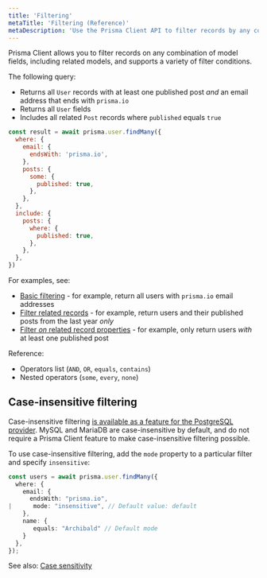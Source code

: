 ```yaml
---
title: 'Filtering'
metaTitle: 'Filtering (Reference)'
metaDescription: 'Use the Prisma Client API to filter records by any combination of fields or related record fields.'
---
```


<TopBlock>

Prisma Client allows you to filter records on any combination of model fields, including related models, and supports a variety of filter conditions.

The following query:

* Returns all `User` records with at least one published post _and_ an email address that ends with `prisma.io`
* Returns all `User` fields
* Includes all related `Post` records where `published` equals `true`

```js
const result = await prisma.user.findMany({
  where: {
    email: {
      endsWith: 'prisma.io',
    },
    posts: {
      some: {
        published: true,
      },
    },
  },
  include: {
    posts: {
      where: {
        published: true,
      },
    },
  },
})
```

For examples, see:

- [Basic filtering](crud#get-a-filtered-list-of-records) - for example, return all users with `prisma.io` email addresses
- [Filter related records](working-with-relations#filter-the-relations-list) - for example, return users and their published posts from the last year _only_
- [Filter _on_ related record properties](working-with-relations#filtering) - for example, only return users _with_ at least one published post

Reference:

- Operators list (`AND`, `OR`, `equals`, `contains`)
- Nested operators (`some`, `every`, `none`)

</TopBlock>

## Case-insensitive filtering

Case-insensitive filtering [is available as a feature for the PostgreSQL provider](case-sensitivity#options-for-case-insensitive-filtering). MySQL and MariaDB are case-insensitive by default, and do not require a Prisma Client feature to make case-insensitive filtering possible.

To use case-insensitive filtering, add the `mode` property to a particular filter and specify `insensitive`:

```ts file=script.ts
const users = await prisma.user.findMany({
  where: {
    email: {
      endsWith: "prisma.io",
|      mode: "insensitive", // Default value: default
    },
    name: {
       equals: "Archibald" // Default mode
    }
  },
});
```

See also: [Case sensitivity](case-sensitivity)
